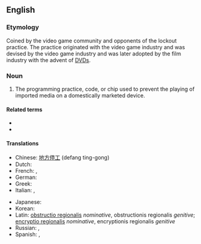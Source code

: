 ==English==
{{wikipedia}}

===Etymology===
Coined by the video game community and opponents of the lockout practice. The practice originated with the video game industry and was devised by the video game industry and was later adopted by the film industry with the advent of [[DVD]]s.

===Noun===
{{en-noun|~}}

# {{lb|en|video games|DVD}} The programming practice, code, or chip used to prevent the playing of imported media on a domestically marketed device.

====Related terms====
* {{l|en|regional converter}}
* {{l|en|region free}}

====Translations====
{{trans-top|prevents the playing of imported media on a domestically marketed device}}
* Chinese: [[地方停工]] (defang ting-gong)
* Dutch: {{t|nl|regionale uitsluiting}}
* French: {{t|fr|verrouillage régional}}, {{t|fr|codage régional}}
* German: {{t|de|regionale Aussperrung}}
* Greek: {{t|el|περιφερειακή ανταπεργία}}
* Italian: {{t|it|bloccaggio regionale}}, {{t|it|codifica regionale}}
{{trans-mid}}
* Japanese: {{t|ja|地方閉鎖|tr=chihōheisa}}
* Korean: {{t|ko|지역 차단}}
* Latin: [[obstructio regionalis]] ''nominative'', obstructionis regionalis ''genitive''; [[encryptio regionalis]] ''nominative'', encryptionis regionalis ''genitive''
* Russian: {{t|ru|регионарное замыка́ние}}, {{t|ru|регионарное зашифрование}}
* Spanish: {{t|es|cierre regional}}, {{t|es|codificación regional}}
{{trans-bottom}}